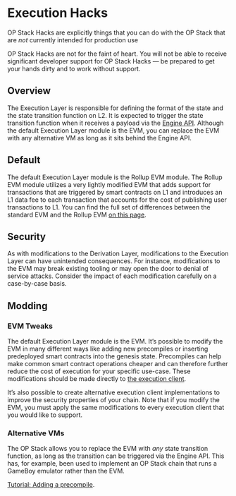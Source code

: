 
# Execution Hacks

<Callout type="warning">

OP Stack Hacks are explicitly things that you can do with the OP Stack that are *not* currently intended for production use

OP Stack Hacks are not for the faint of heart. You will not be able to receive significant developer support for OP Stack Hacks — be prepared to get your hands dirty and to work without support.

</Callout>

## Overview

The Execution Layer is responsible for defining the format of the state and the state transition function on L2. It is expected to trigger the state transition function when it receives a payload via the [Engine API](https://github.com/ethereum/execution-apis/tree/main/src/engine). Although the default Execution Layer module is the EVM, you can replace the EVM with any alternative VM as long as it sits behind the Engine API.

## Default

The default Execution Layer module is the Rollup EVM module. The Rollup EVM module utilizes a very lightly modified EVM that adds support for transactions that are triggered by smart contracts on L1 and introduces an L1 data fee to each transaction that accounts for the cost of publishing user transactions to L1. You can find the full set of differences between the standard EVM and the Rollup EVM [on this page](https://op-geth.optimism.io/).

## Security

As with modifications to the Derivation Layer, modifications to the Execution Layer can have unintended consequences. For instance, modifications to the EVM may break existing tooling or may open the door to denial of service attacks. Consider the impact of each modification carefully on a case-by-case basis.

## Modding

### EVM Tweaks

The default Execution Layer module is the EVM. It’s possible to modify the EVM in many different ways like adding new precompiles or inserting predeployed smart contracts into the genesis state. Precompiles can help make common smart contract operations cheaper and can therefore further reduce the cost of execution for your specific use-case. These modifications should be made directly to [the execution client](https://github.com/ethereum-optimism/op-geth). 

It’s also possible to create alternative execution client implementations to improve the security properties of your chain. Note that if you modify the EVM, you must apply the same modifications to every execution client that you would like to support.

### Alternative VMs

The OP Stack allows you to replace the EVM with *any* state transition function, as long as the transition can be triggered via the Engine API. This has, for example, been used to implement an OP Stack chain that runs a GameBoy emulator rather than the EVM.

[Tutorial: Adding a precompile](/sample-hacks/adding-precompiles).
